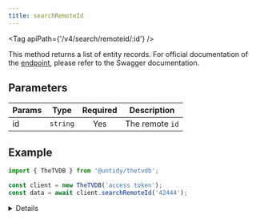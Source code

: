```yaml
---
title: searchRemoteId
---
```



<Tag apiPath={'/v4/search/remoteid/:id'} />

This method returns a list of entity records. For official documentation of the
[endpoint](https://thetvdb.github.io/v4-api/#/Search/getSearchResultsByRemoteId), please refer to the Swagger
documentation.

## Parameters

| Params | Type     | Required | Description     |
| ------ | -------- | :------: | --------------- |
| id     | `string` |   Yes    | The remote `id` |

## Example

```js {4}
import { TheTVDB } from '@untidy/thetvdb';

const client = new TheTVDB('access token');
const data = await client.searchRemoteId('42444');
```

<Details>

```js
{
  status: 'success',
  data: [
    {
      movie: {
        id: 14915,
        name: "Vacanze Di Natale '91",
        // ...
      },
    },
    {
      series: {
        id: 72775,
        name: '聖闘士星矢',
        // ...
      },
    },
    // ...
  ],
};
```

</Details>
